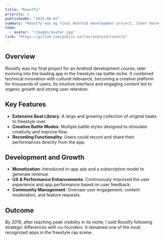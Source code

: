 ---
title: "Roostfy"
priority: 2
publishedAt: "2015-08-01"
summary: "Roostfy was my final Android development project, later becoming the top freestyle rap battle app in its niche. It featured a large beat library, creative battle modes, and recording tools. Monetized through ads and subscriptions, Roostfy grew steadily before I sold it in 2019 following internal partnership conflicts."
team:
  - avatar: "/images/avatar.jpg"
link: "https://gitlab.com/public-serlox/android/roostfy"
---

## Overview

Roostfy was my final project for an Android development course, later evolving into the leading app in the freestyle rap battle niche. It combined technical innovation with cultural relevance, becoming a creative platform for thousands of users. Its intuitive interface and engaging content led to organic growth and strong user retention.

## Key Features

- **Extensive Beat Library**: A large and growing collection of original beats to freestyle over.
- **Creative Battle Modes**: Multiple battle styles designed to stimulate creativity and improve flow.
- **Recording Functionality**: Users could record and share their performances directly from the app.

## Development and Growth

- **Monetization**: Introduced in-app ads and a subscription model to generate revenue.
- **UX & Performance Enhancements**: Continuously improved the user experience and app performance based on user feedback.
- **Community Management**: Oversaw user engagement, content moderation, and feature requests.

## Outcome

By 2019, after reaching peak visibility in its niche, I sold Roostfy following strategic differences with co-founders. It remained one of the most recognized apps in the freestyle rap scene.
